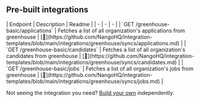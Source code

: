 
## Pre-built integrations

<AccordionGroup>


<Accordion title="Others">
| Endpoint | Description | Readme |
| - | - | - |
| `GET /greenhouse-basic/applications` | Fetches a list of all organization's applications from greenhouse | [🔗](https://github.com/NangoHQ/integration-templates/blob/main/integrations/greenhouse/syncs/applications.md) |
| `GET /greenhouse-basic/candidates` | Fetches a list of all organization's candidates from greenhouse | [🔗](https://github.com/NangoHQ/integration-templates/blob/main/integrations/greenhouse/syncs/candidates.md) |
| `GET /greenhouse-basic/jobs` | Fetches a list of all organization's jobs from greenhouse | [🔗](https://github.com/NangoHQ/integration-templates/blob/main/integrations/greenhouse/syncs/jobs.md) |
</Accordion>

</AccordionGroup>

<Tip>Not seeing the integration you need? [Build your own](https://docs.nango.dev/guides/custom-integrations/overview) independently.</Tip>
